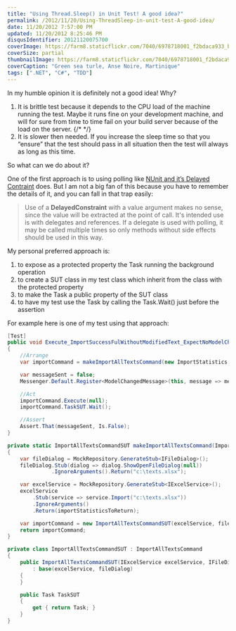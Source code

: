 ```yaml
---
title: "Using Thread.Sleep() in Unit Test! A good idea?"
permalink: /2012/11/20/Using-ThreadSleep-in-unit-test-A-good-idea/
date: 11/20/2012 7:57:00 PM
updated: 11/20/2012 8:25:46 PM
disqusIdentifier: 20121120075700
coverImage: https://farm8.staticflickr.com/7040/6978718001_f2bdaca933_b.jpg
coverSize: partial
thumbnailImage: https://farm8.staticflickr.com/7040/6978718001_f2bdaca933_q.jpg
coverCaption: "Green sea turle, Anse Noire, Martinique"
tags: [".NET", "C#", "TDD"]
---
```

In my humble opinion it is definitely not a good idea! Why?

1.  It is brittle test because it depends to the CPU load of the machine running the test. Maybe it runs fine on your development machine, and will for sure from time to time fail on your build server because of the load on the server. 
{/* <!-- more --> */}
2.  It is slower then needed. If you increase the sleep time so that you “ensure” that the test should pass in all situation then the test will always as long as this time.   

So what can we do about it?

One of the first approach is to using polling like [NUnit and it’s Delayed Contraint](http://www.nunit.org/index.php?p=delayedConstraint&r=2.6) does. But I am not a big fan of this because you have to remember the details of it, and you can fall in that trap easily:

> Use of a **DelayedConstraint** with a value argument makes no sense, since the value will be extracted at the point of call. It's intended use is with delegates and references. If a delegate is used with polling, it may be called multiple times so only methods without side effects should be used in this way.

My personal preferred approach is:

1.  to expose as a protected property the Task running the background operation 
2.  to create a SUT class in my test class which inherit from the class with the protected property 
3.  to make the Task a public property of the SUT class 
4.  to have my test use the Task by calling the Task.Wait() just before the assertion   

For example here is one of my test using that approach:


```csharp
[Test]
public void Execute_ImportSuccessFulWithoutModifiedText_ExpectNoModelChangedMessageSent()
{
    //Arrange
    var importCommand = makeImportAllTextsCommand(new ImportStatistics {ImportedCount = 0});

    var messageSent = false;
    Messenger.Default.Register<ModelChangedMessage>(this, message => messageSent = true);

    //Act
    importCommand.Execute(null);
    importCommand.TaskSUT.Wait();

    //Assert
    Assert.That(messageSent, Is.False);
}

private static ImportAllTextsCommandSUT makeImportAllTextsCommand(ImportStatistics importStatisticsToReturn)
{
    var fileDialog = MockRepository.GenerateStub<IFileDialog>();
    fileDialog.Stub(dialog => dialog.ShowOpenFileDialog(null))
              .IgnoreArguments().Return("c:\texts.xlsx");

    var excelService = MockRepository.GenerateStub<IExcelService>();
    excelService
        .Stub(service => service.Import("c:\texts.xlsx"))
        .IgnoreArguments()
        .Return(importStatisticsToReturn);

    var importCommand = new ImportAllTextsCommandSUT(excelService, fileDialog);
    return importCommand;
}

private class ImportAllTextsCommandSUT : ImportAllTextsCommand
{
    public ImportAllTextsCommandSUT(IExcelService excelService, IFileDialog fileDialog)
        : base(excelService, fileDialog)
    {
    }

    public Task TaskSUT
    {
        get { return Task; }
    }
}
```

